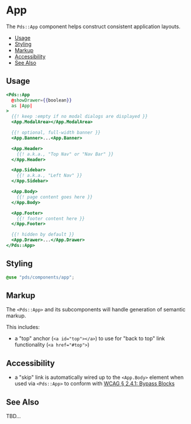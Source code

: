 
# App
The `Pds::App` component helps construct consistent application layouts.

- [Usage](#usage)
- [Styling](#styling)
- [Markup](#markup)
- [Accessibility](#accessibility)
- [See Also](#see-also)


## Usage

```handlebars
<Pds::App
  @showDrawer={{boolean}}
  as |App|
>
  {{! keep :empty if no modal dialogs are displayed }}
  <App.ModalArea></App.ModalArea>

  {{! optional, full-width banner }}
  <App.Banner>...<App.Banner>

  <App.Header>
    {{! a.k.a., "Top Nav" or "Nav Bar" }}
  </App.Header>

  <App.Sidebar>
    {{! a.k.a., "Left Nav" }}
  </App.Sidebar>

  <App.Body>
    {{! page content goes here }}
  </App.Body>

  <App.Footer>
    {{! footer content here }}
  </App.Footer>

  {{! hidden by default }}
  <App.Drawer>...</App.Drawer>
</Pds::App>
```
<ArgsTable of="PdsApp" />


## Styling
```scss
@use "pds/components/app";
```


## Markup
The `<Pds::App>` and its subcomponents will handle generation of semantic markup.

This includes:

* a "top" anchor (`<a id="top"></a>`) to use for "back to top" link
  functionality (`<a href="#top">`)


## Accessibility
* a "skip" link is automatically wired up to the `<App.Body>` element when used via `<Pds::App>`
  to conform with [WCAG § 2.4.1: Bypass Blocks](https://www.w3.org/WAI/WCAG21/quickref/#bypass-blocks)


## See Also
TBD...
